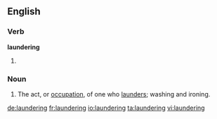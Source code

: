 ==English==
{{wikipedia|dab=laundering}}

===Verb===
'''laundering'''
#{{present participle of|[[launder]]}}

===Noun===
{{en-noun}}

# The act, or [[occupation]], of one who [[launder]]s; washing and ironing.

[[de:laundering]]
[[fr:laundering]]
[[io:laundering]]
[[ta:laundering]]
[[vi:laundering]]